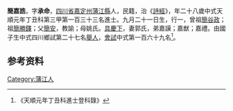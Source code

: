 {{明清人物信息框
| 姓名 = 簡嘉誥
| 原名 =
| 圖片名稱= 
| 圖片大小 =
| 圖片說明 = 
| 最高職務 =
| 國家 = 大明 
| 爵位 =
| 籍貫 = [[四川省|四川省]][[嘉定州_(明朝)|嘉定州]][[蒲江縣|蒲江縣]]
| 族裔 = 
| 旗籍 = 
| 字號 = 
| 諡號 =
| 出生日期 = 九月二十一日
| 出生地點 =
| 逝世日期 = 
| 逝世地點 =
| 墓葬 =
| 配偶 = 郭氏
| 親屬 = 曾祖[[簡谷政|簡谷政]]，祖[[簡勝鐸|簡勝鐸]]，父[[簡安|簡安]]，母姚氏
| 出身 =
* 天順元年丁丑科進士
| 經歷 =
| 著作 =  
*
*
*
}}
'''簡嘉誥'''{{BD|1430年||1489年||}}，字'''承命'''，[[四川省|四川省]][[嘉定州_(明朝)|嘉定州]][[蒲江縣|蒲江縣]]人，民籍，治《[[詩經|詩經]]》，年二十八歲中式天順元年丁丑科第三甲第一百三十三名進士。九月二十一日生，行一，曾祖[[簡谷政|簡谷政]]；祖[[簡勝鐸|簡勝鐸]]；父[[簡安|簡安]]，教諭；母姚氏。[[具慶下|具慶下]]，妻郭氏，弟嘉謨；嘉猷；嘉禮。由國子生中式四川鄉試第二十七名[[舉人|舉人]]，[[會試|會試]]中式第一百六十九名<ref>《天順元年丁丑科進士登科錄》</ref>。

== 参考资料 ==
{{reflist}}

{{天順元年丁丑科殿试金榜}}

{{Authority control}}

{{DEFAULTSORT:}}
[[Category:蒲江人|Category:蒲江人]]


{{明朝人物小作品}}